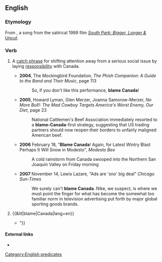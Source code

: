 ==English==
{{rfd}}
===Etymology===
From {{w|Blame Canada}}, a song from the satirical 1999 film ''[[w:South Park: Bigger, Longer & Uncut|South Park: Bigger, Longer & Uncut]]''.

===Verb===
{{head|en|verb|head=[[blame]] [[Canada]]}}

# {{context|US|idiomatic|lang=en}} A [[catch phrase]] for shifting attention away from a serious social issue by laying [[responsibility]] with Canada.
#* '''2004''', The Mockingbird Foundation, ''The Phish Companion: A Guide to the Band and Their Music'', page 113
#*: So, if you don't like this performance, '''blame Canada'''!
#* '''2005''', Howard Lyman, Glen Merzer, Joanna Samorow-Merzer, ''No More Bull!: The Mad Cowboy Targets America's Worst Enemy, Our Diet'', page 23
#*: National Cattlemen's Beef Association immediately resorted to a '''blame-Canada'''-first strategy, suggesting that US trading partners should now reopen their borders to unfairly maligned American beef.
#* '''2006''' February 18, "'''Blame Canada'''! Again, for Latest Wintry Blast Perhaps It Will Snow in Modesto", ''Modesto Bee''
#*: A cold rainstorm from Canada swooped into the Northern San Joaquin Valley on Friday morning<!--,-->
#* '''2007''' November 14, Lewis Lazare, "Ads are 'sno' big deal" ''Chicago Sun-Times''
#*: We surely can't '''blame Canada'''. Nike, we suspect, is where we must point the finger for what has become the somewhat too familiar norm in television advertising put forth by major global sporting goods brands.
# {{&lit|blame|Canada|lang=en}}
#* {{quote-book|title=Game Misconduct| page=83| https://books.google.com/books?isbn=1440435413| author=Jeff Rose-Martland| year=2009| 
passage="It seems like every time the US can't get its act together, instead of looking at themselves to solve the problem, they blame Canada." "Thanks for your opinion Bill. Petra, our lovely producer, will cue up 'Blame Canada' from the soundtrack to ''South Park'' {{...}}"}}

====External links====
* {{pedia}}

[[Category:English predicates]]